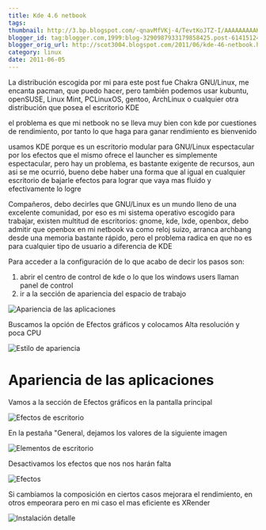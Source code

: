 ```yaml
---
title: Kde 4.6 netbook
tags:
thumbnail: http://3.bp.blogspot.com/-qnavMfVKj-4/TevtKoJTZ-I/AAAAAAAAAKs/u_iHqmkP_zM/s72-c/instant%25C3%25A1nea6.png
blogger_id: tag:blogger.com,1999:blog-3290987933179858425.post-6141512426297650802
blogger_orig_url: http://scot3004.blogspot.com/2011/06/kde-46-netbook.html
category: linux
date: 2011-06-05
---
```


La distribución escogida por mi para este post fue Chakra GNU/Linux, me encanta pacman, que puedo hacer, pero también podemos usar kubuntu, openSUSE, Linux Mint, PCLinuxOS, gentoo, ArchLinux o cualquier otra distribución que posea el escritorio KDE

el problema es que mi netbook no se lleva muy bien con kde por cuestiones de rendimiento, por tanto lo que haga para ganar rendimiento es bienvenido

usamos KDE porque es un escritorio modular para GNU/Linux espectacular por los efectos que el mismo ofrece el launcher es simplemente espectacular, pero hay un problema, es bastante exigente de recursos, aun asi se me ocurrió, bueno debe haber una forma que al igual en cualquier escritorio de bajarle efectos para lograr que vaya mas fluido y efectivamente lo logre

Compañeros, debo decirles que GNU/Linux es un mundo lleno de una excelente comunidad, por eso es mi sistema operativo escogido para trabajar, existen multitud de escritorios: gnome, kde, lxde, openbox, debo admitir que openbox en mi netbook va como reloj suizo, arranca archbang desde una memoria bastante rápido, pero el problema radica en que no es para cualquier tipo de usuario a diferencia de KDE

Para acceder a la configuración de lo que acabo de decir los pasos son:

1.  abrir el centro de control de kde o lo que los windows users llaman panel de control
2.  ir a la sección de apariencia del espacio de trabajo

![Apariencia de las aplicaciones](//3.bp.blogspot.com/-qnavMfVKj-4/TevtKoJTZ-I/AAAAAAAAAKs/u_iHqmkP_zM/s640/instant%25C3%25A1nea6.png)

Buscamos la opción de Efectos gráficos
y colocamos Alta resolución y poca CPU

![Estilo de apariencia](//4.bp.blogspot.com/-d9fK4Dl3WCU/TevtO2BtYAI/AAAAAAAAAKw/S4BX7BRv538/s640/instant%25C3%25A1nea7.png)

# Apariencia de las aplicaciones

Vamos a la sección de Efectos gráficos en la pantalla principal

![Efectos de escritorio](//2.bp.blogspot.com/-hVgs857SjS8/Tevu8sl8GuI/AAAAAAAAALM/fG9Nmr9DE64/s640/instant%25C3%25A1nea13.png)

En la pestaña "General, dejamos los valores de la siguiente imagen

![Elementos de escritorio](//3.bp.blogspot.com/-N5bs9yeHlMk/TevtTEM1-kI/AAAAAAAAALA/FeC6YwATA3o/s1600/instant%25C3%25A1nea10.png)

Desactivamos los efectos que nos nos harán falta

![Efectos](//3.bp.blogspot.com/-DX-jGyuUydU/TevtT_sFniI/AAAAAAAAALE/5sxXdu0rgR8/s640/instant%25C3%25A1nea11.png)

Si cambiamos la composición en ciertos casos mejorara el rendimiento, en otros empeorara pero en mi caso el mas eficiente es XRender

![Instalación detalle](//3.bp.blogspot.com/-DknJ61GHQoM/TevtU3EihGI/AAAAAAAAALI/TAZrhuF0vjM/s640/instant%25C3%25A1nea12.png)
